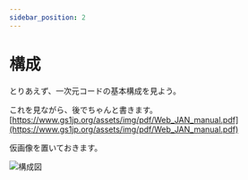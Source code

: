 ```yaml
---
sidebar_position: 2
---
```


# 構成

とりあえず、一次元コードの基本構成を見よう。

これを見ながら、後でちゃんと書きます。
[https://www.gs1jp.org/assets/img/pdf/Web_JAN_manual.pdf](https://www.gs1jp.org/assets/img/pdf/Web_JAN_manual.pdf)

仮画像を置いておきます。

![構成図](https://www.keyence.co.jp/Images/b_jan_011_1697073.gif)
